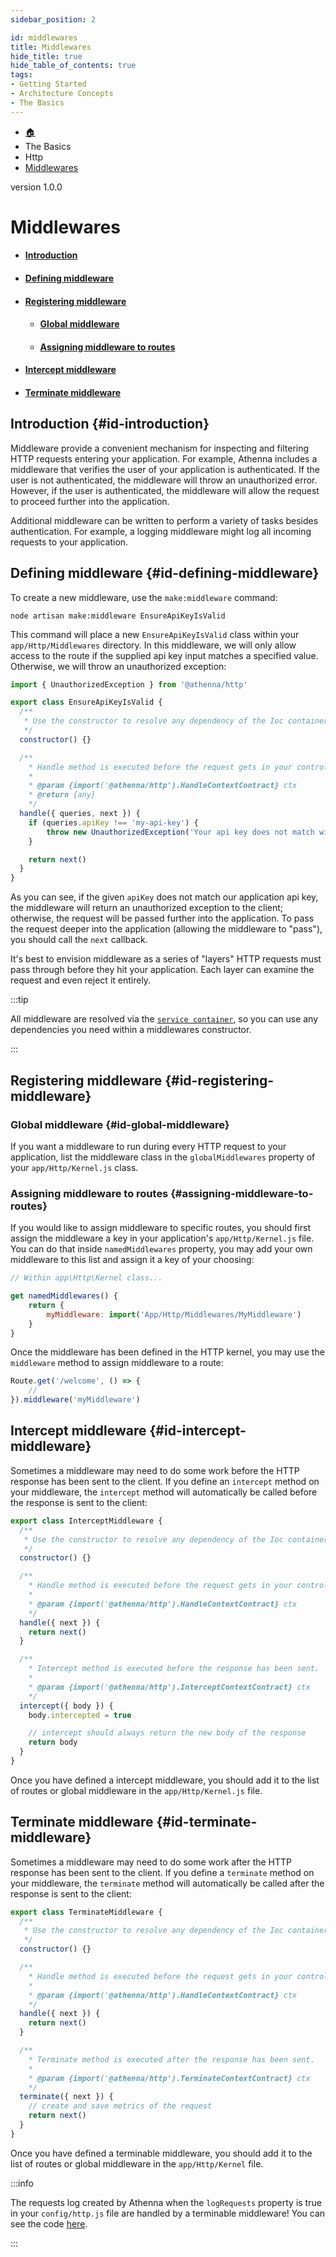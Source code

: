 ```yaml
---
sidebar_position: 2

id: middlewares
title: Middlewares
hide_title: true
hide_table_of_contents: true
tags:
- Getting Started
- Architecture Concepts
- The Basics
---
```


<nav aria-label="breadcrumbs">
    <ul class="breadcrumbs">
        <li class="breadcrumbs__item">
            <a class="breadcrumbs__link" href="/">🏠</a>
        </li>
        <li class="breadcrumbs__item">
            <a class="breadcrumbs__link">The Basics</a>
        </li>
        <li class="breadcrumbs__item">
            <a class="breadcrumbs__link">Http</a>
        </li>
        <li class="breadcrumbs__item">
            <a class="breadcrumbs__link" href="/docs/the-basics/http/middlewares">Middlewares</a>
        </li>
    </ul>
</nav>

<span class="badge badge--secondary margin-top-bot">version 1.0.0</span>

# Middlewares

- #### [Introduction](#id-introduction)
- #### [Defining middleware](#id-defining-middleware)
- #### [Registering middleware](#id-registering-middleware)
    - #### [Global middleware](#id-global-middleware)
    - #### [Assigning middleware to routes](#id-assigning-middleware-to-routes)
- #### [Intercept middleware](#id-intercept-middleware)
- #### [Terminate middleware](#id-terminate-middleware)

## Introduction {#id-introduction}

Middleware provide a convenient mechanism for inspecting and filtering HTTP requests entering your application. For
example, Athenna includes a middleware that verifies the user of your application is authenticated. If the user is not
authenticated, the middleware will throw an unauthorized error. However, if the user is authenticated, the middleware
will allow the request to proceed further into the application.

Additional middleware can be written to perform a variety of tasks besides authentication. For example, a logging
middleware might log all incoming requests to your application.

## Defining middleware {#id-defining-middleware}

To create a new middleware, use the `make:middleware` command:

```shell
node artisan make:middleware EnsureApiKeyIsValid
```

This command will place a new `EnsureApiKeyIsValid` class within your `app/Http/Middlewares` directory. In this middleware,
we will only allow access to the route if the supplied api key input matches a specified value. Otherwise, we will throw an
unauthorized exception:

```javascript
import { UnauthorizedException } from '@athenna/http'

export class EnsureApiKeyIsValid {
  /**
   * Use the constructor to resolve any dependency of the Ioc container.
   */
  constructor() {}

  /**
    * Handle method is executed before the request gets in your controller.
    *
    * @param {import('@athenna/http').HandleContextContract} ctx
    * @return {any}
    */
  handle({ queries, next }) {
    if (queries.apiKey !== 'my-api-key') {
        throw new UnauthorizedException('Your api key does not match with application api key.')
    }

    return next()
  }
}
```

As you can see, if the given `apiKey` does not match our application api key, the middleware will return an unauthorized
exception to the client; otherwise, the request will be passed further into the application. To pass the request deeper
into the application (allowing the middleware to "pass"), you should call the `next` callback.

It's best to envision middleware as a series of "layers" HTTP requests must pass through before they hit your application.
Each layer can examine the request and even reject it entirely.

:::tip

All middleware are resolved via the [`service container`](/docs/architecture-concepts/container), so you can use any
dependencies you need within a middlewares constructor.

:::


## Registering middleware {#id-registering-middleware}

### Global middleware {#id-global-middleware}

If you want a middleware to run during every HTTP request to your application, list the middleware class in the `globalMiddlewares`
property of your `app/Http/Kernel.js` class.

### Assigning middleware to routes {#assigning-middleware-to-routes}

If you would like to assign middleware to specific routes, you should first assign the middleware a key in your application's
`app/Http/Kernel.js` file. You can do that inside `namedMiddlewares` property, you may add your own middleware to this list
and assign it a key of your choosing:

```javascript
// Within app\Http\Kernel class...

get namedMiddlewares() {
    return {
        myMiddleware: import('App/Http/Middlewares/MyMiddleware')
    }
}
```

Once the middleware has been defined in the HTTP kernel, you may use the `middleware` method to assign middleware to a route:

```javascript
Route.get('/welcome', () => {
    //
}).middleware('myMiddleware')
```

## Intercept middleware {#id-intercept-middleware}

Sometimes a middleware may need to do some work before the HTTP response has been sent to the client. If you define an
`intercept` method on your middleware, the `intercept` method will automatically be called before the response is sent to
the client:

```javascript
export class InterceptMiddleware {
  /**
   * Use the constructor to resolve any dependency of the Ioc container.
   */
  constructor() {}

  /**
    * Handle method is executed before the request gets in your controller.
    *
    * @param {import('@athenna/http').HandleContextContract} ctx
    */
  handle({ next }) {
    return next()
  }

  /**
    * Intercept method is executed before the response has been sent.
    *
    * @param {import('@athenna/http').InterceptContextContract} ctx
    */
  intercept({ body }) {
    body.intercepted = true

    // intercept should always return the new body of the response
    return body
  }
}
```

Once you have defined a intercept middleware, you should add it to the list of routes or global middleware in the `app/Http/Kernel.js` file.

## Terminate middleware {#id-terminate-middleware}

Sometimes a middleware may need to do some work after the HTTP response has been sent to the client. If you define a
`terminate` method on your middleware, the `terminate` method will automatically be called after the response is sent to
the client:

```javascript
export class TerminateMiddleware {
  /**
   * Use the constructor to resolve any dependency of the Ioc container.
   */
  constructor() {}

  /**
    * Handle method is executed before the request gets in your controller.
    *
    * @param {import('@athenna/http').HandleContextContract} ctx
    */
  handle({ next }) {
    return next()
  }

  /**
    * Terminate method is executed after the response has been sent.
    *
    * @param {import('@athenna/http').TerminateContextContract} ctx
    */
  terminate({ next }) {
    // create and save metrics of the request
    return next()
  }
}
```

Once you have defined a terminable middleware, you should add it to the list of routes or global middleware in the `app/Http/Kernel` file.

:::info

The requests log created by Athenna when the `logRequests` property is true in your `config/http.js` file are handled by a
terminable middleware! You can see the code [here](https://github.com/AthennaIO/Http/blob/develop/src/Kernels/HttpKernel.js).

:::
